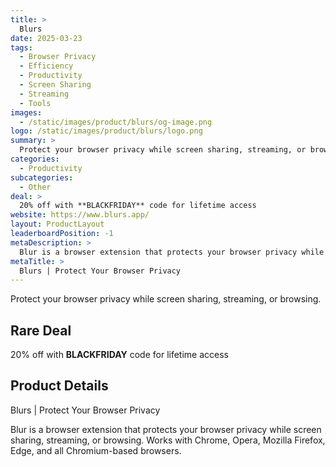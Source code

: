 ```yaml
---
title: >
  Blurs
date: 2025-03-23
tags:
  - Browser Privacy
  - Efficiency
  - Productivity
  - Screen Sharing
  - Streaming
  - Tools
images:
  - /static/images/product/blurs/og-image.png
logo: /static/images/product/blurs/logo.png
summary: >
  Protect your browser privacy while screen sharing, streaming, or browsing.
categories:
  - Productivity
subcategories:
  - Other
deal: >
  20% off with **BLACKFRIDAY** code for lifetime access
website: https://www.blurs.app/
layout: ProductLayout
leaderboardPosition: -1
metaDescription: >
  Blur is a browser extension that protects your browser privacy while screen sharing, streaming, or browsing. Works with Chrome, Opera, Mozilla Firefox, Edge, and all Chromium-based browsers.
metaTitle: >
  Blurs | Protect Your Browser Privacy
---
```

Protect your browser privacy while screen sharing, streaming, or browsing.

## Rare Deal

20% off with **BLACKFRIDAY** code for lifetime access

## Product Details

Blurs | Protect Your Browser Privacy

Blur is a browser extension that protects your browser privacy while screen sharing, streaming, or browsing. Works with Chrome, Opera, Mozilla Firefox, Edge, and all Chromium-based browsers.
